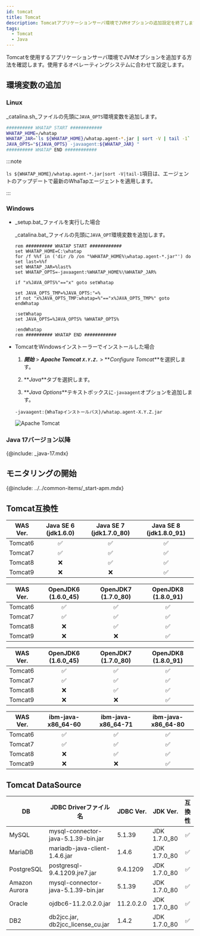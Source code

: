 ```yaml
---
id: tomcat
title: Tomcat
description: Tomcatアプリケーションサーバ環境でJVMオプションの追加設定を終了します。
tags:
  - Tomcat
  - Java
---
```


Tomcatを使用するアプリケーションサーバ環境でJVMオプションを追加する方法を確認します。使用するオペレーティングシステムに合わせて設定します。

## 環境変数の追加

### Linux

_catalina.sh_ファイルの先頭に`JAVA_OPTS`環境変数を追加します。

```bash title='{Tomcat_PATH}/bin/catalina.sh' showLineNumbers
########## WHATAP START ############
WHATAP_HOME=/whatap
WHATAP_JAR=`ls ${WHATAP_HOME}/whatap.agent-*.jar | sort -V | tail -1`
JAVA_OPTS="${JAVA_OPTS} -javaagent:${WHATAP_JAR} "
########## WHATAP END ############
```

:::note

`ls ${WHATAP_HOME}/whatap.agent-*.jar|sort -V|tail-1`項目は、エージェントのアップデートで最新のWhaTapエージェントを適用します。

:::

### Windows

-   _setup.bat_ファイルを実行した場合

    _catalina.bat_ファイルの先頭に`JAVA_OPT`環境変数を追加します。

    ```batch title='{Tomcat_PATH}/bin/catalina.bat' {3} showLineNumbers
    rem ########## WHATAP START ############
    set WHATAP_HOME=C:\whatap
    for /f %%f in ('dir /b /on "%WHATAP_HOME%\whatap.agent-*.jar"') do set last=%%f
    set WHATAP_JAR=%last%
    set WHATAP_OPTS=-javaagent:%WHATAP_HOME%\%WHATAP_JAR%

    if "x%JAVA_OPTS%"=="x" goto setWhatap

    set JAVA_OPTS_TMP=%JAVA_OPTS:"=%
    if not "x%JAVA_OPTS_TMP:whatap=%"=="x%JAVA_OPTS_TMP%" goto endWhatap

    :setWhatap
    set JAVA_OPTS=%JAVA_OPTS% %WHATAP_OPTS%

    :endWhatap
    rem ########## WHATAP END ############
    ```

-   TomcatをWindowsインストーラーでインストールした場合

    1.  **_開始_** > **_Apache Tomcat `X.Y.Z.`_** > **_Configure Tomcat_**を選択します。

    2.  **_Java_**タブを選択します。

    3.  **_Java Options_**テキストボックスに`-javaagent`オプションを追加します。

    ```text
    -javaagent:{WhaTapインストールパス}/whatap.agent-X.Y.Z.jar
    ```

    ![Apache Tomcat](https://img.whatap.io/media/images/tomcat-win.png)

### Java 17バージョン以降

{@include: _java-17.mdx}

## モニタリングの開始

{@include: ../../common-items/_start-apm.mdx} 

## Tomcat互換性

| WAS Ver. |       Java SE 6 (jdk1.6.0)      |     Java SE 7 (jdk1.7.0_80)     |     Java SE 8 (jdk1.8.0_91)     |
| -------- | :-----------------------------: | :-----------------------------: | :-----------------------------: |
| Tomcat6  | <span class='emoji-ok'>✅</span> | <span class='emoji-ok'>✅</span> | <span class='emoji-ok'>✅</span> |
| Tomcat7  | <span class='emoji-ok'>✅</span> | <span class='emoji-ok'>✅</span> | <span class='emoji-ok'>✅</span> |
| Tomcat8  | <span class='emoji-no'>❌</span> | <span class='emoji-ok'>✅</span> | <span class='emoji-ok'>✅</span> |
| Tomcat9  | <span class='emoji-no'>❌</span> | <span class='emoji-no'>❌</span> | <span class='emoji-ok'>✅</span> |

| WAS Ver. |       OpenJDK6 (1.6.0_45)       |       OpenJDK7 (1.7.0_80)       |       OpenJDK8 (1.8.0_91)       |
| -------- | :-----------------------------: | :-----------------------------: | :-----------------------------: |
| Tomcat6  | <span class='emoji-ok'>✅</span> | <span class='emoji-ok'>✅</span> | <span class='emoji-ok'>✅</span> |
| Tomcat7  | <span class='emoji-ok'>✅</span> | <span class='emoji-ok'>✅</span> | <span class='emoji-ok'>✅</span> |
| Tomcat8  | <span class='emoji-no'>❌</span> | <span class='emoji-ok'>✅</span> | <span class='emoji-ok'>✅</span> |
| Tomcat9  | <span class='emoji-no'>❌</span> | <span class='emoji-no'>❌</span> | <span class='emoji-ok'>✅</span> |

| WAS Ver. |       OpenJDK6 (1.6.0_45)       |       OpenJDK7 (1.7.0_80)       |       OpenJDK8 (1.8.0_91)       |
| -------- | :-----------------------------: | :-----------------------------: | :-----------------------------: |
| Tomcat6  | <span class='emoji-ok'>✅</span> | <span class='emoji-ok'>✅</span> | <span class='emoji-ok'>✅</span> |
| Tomcat7  | <span class='emoji-ok'>✅</span> | <span class='emoji-ok'>✅</span> | <span class='emoji-ok'>✅</span> |
| Tomcat8  | <span class='emoji-no'>❌</span> | <span class='emoji-ok'>✅</span> | <span class='emoji-ok'>✅</span> |
| Tomcat9  | <span class='emoji-no'>❌</span> | <span class='emoji-no'>❌</span> | <span class='emoji-ok'>✅</span> |

| WAS Ver. |        ibm-java-x86_64-60       |        ibm-java-x86_64-71       |        ibm-java-x86_64-80       |
| -------- | :-----------------------------: | :-----------------------------: | :-----------------------------: |
| Tomcat6  | <span class='emoji-ok'>✅</span> | <span class='emoji-ok'>✅</span> | <span class='emoji-ok'>✅</span> |
| Tomcat7  | <span class='emoji-ok'>✅</span> | <span class='emoji-ok'>✅</span> | <span class='emoji-ok'>✅</span> |
| Tomcat8  | <span class='emoji-no'>❌</span> | <span class='emoji-ok'>✅</span> | <span class='emoji-ok'>✅</span> |
| Tomcat9  | <span class='emoji-no'>❌</span> | <span class='emoji-no'>❌</span> | <span class='emoji-ok'>✅</span> |

## Tomcat DataSource

| DB            | JDBC Driverファイル名                    | JDBC Ver.  | JDK Ver.     |               互換性               |
| ------------- | ----------------------------------- | ---------- | ------------ | :-----------------------------: |
| MySQL         | mysql-connector-java-5.1.39-bin.jar | 5.1.39     | JDK 1.7.0_80 | <span class='emoji-ok'>✅</span> |
| MariaDB       | mariadb-java-client-1.4.6.jar       | 1.4.6      | JDK 1.7.0_80 | <span class='emoji-ok'>✅</span> |
| PostgreSQL    | postgresql-9.4.1209.jre7.jar        | 9.4.1209   | JDK 1.7.0_80 | <span class='emoji-ok'>✅</span> |
| Amazon Aurora | mysql-connector-java-5.1.39-bin.jar | 5.1.39     | JDK 1.7.0_80 | <span class='emoji-ok'>✅</span> |
| Oracle        | ojdbc6-11.2.0.2.0.jar               | 11.2.0.2.0 | JDK 1.7.0_80 | <span class='emoji-ok'>✅</span> |
| DB2           | db2jcc.jar, db2jcc_license_cu.jar   | 1.4.2      | JDK 1.7.0_80 | <span class='emoji-ok'>✅</span> |
